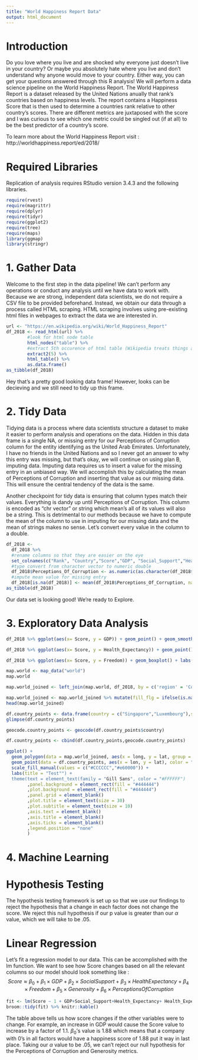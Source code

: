 ---
title: "World Happiness Report Data"
output: html_document
---
# Introduction  

Do you love where you live and are shocked why everyone just doesn't live in your country? Or maybe you absolutely hate where you live and don't understand why anyone would move to your country. Either way, you can get your questions answered through this R analysis! We will perform a data science pipeline on the World Happiness Report.
The World Happiness Report is a dataset released by the United Nations anually that rank's countries based on happiness levels. The report contains a Happiness Score that is then used to determine a countries rank relative to other country's scores. There are different metrics are juxtaposed with the score and I was curious to see which one metric could be singled out (if at all) to be the best predictor of a country's score. 

To learn more about the World Happiness Report visit : http://worldhappiness.report/ed/2018/  

# Required Libraries  
Replication of analysis requires RStudio version 3.4.3 and the following libraries.
```{r setup, include= TRUE, message = FALSE}
require(rvest)
require(magrittr)
require(dplyr)
require(tidyr)
require(ggplot2)
require(tree)
require(maps)
library(ggmap)
library(stringr)
```

# 1. Gather Data
Welcome to the first step in the data pipeline! We can't perform any operations or conduct any analysis until we have data to work with. Because we are strong, independent data scientists, we do not require a CSV file to be provided beforehand. Instead, we obtain our data through a process called HTML scraping. HTML scraping involves using pre-existing html files in webpages to extract the data we are interested in. 

```{r data, include = TRUE, warning = FALSE}
url <- "https://en.wikipedia.org/wiki/World_Happiness_Report"
df_2018 <- read_html(url) %>% 
        #look for html node table
        html_nodes("table") %>% 
        #extract 5th occurence of html table (Wikipedia treats things as tables that shouldn't be tables)
        extract2(5) %>%
        html_table() %>% 
        as.data.frame()
as_tibble(df_2018)
```

Hey that's a pretty good looking data frame! However, looks can be decieving and we still need to tidy up this frame.




# 2. Tidy Data 

Tidying data is a process where data scientists structure a dataset to make it easier to perform analysis and operations on the data. Hidden in this data frame is a single NA, or missing entry for our Perceptions of Corruption column for the entity identifying as the United Arab Emirates. Unfortunately, I have no friends in the United Nations and so I never got an answer to why this entry was missing, but that's okay, we will continue on using plan B, imputing data. Imputing data requires us to insert a value for the missing entry in an unbiased way. We will accomplish this by calculating the mean of Perceptions of Corruption and inserting that value as our missing data. This will ensure the central tendency of the data is the same.

Another checkpoint for tidy data is ensuring that column types match their values. Everything is dandy up until Perceptions of Corruption. This column is encoded as "chr vector" or string which mean's all of its values will also be a string. This is detrimental to our methods because we have to compute the mean of the column to use in imputing for our missing data and the mean of strings makes no sense. Let's convert every value in the column to a double.
```{r tidy, include = TRUE, warning = FALSE}
df_2018 <- 
  df_2018 %>% 
  #rename columns so that they are easier on the eye
  set_colnames(c("Rank", "Country","Score","GDP", "Social_Support","Health_Expectancy","Freedom","Generosity", "Perceptions_Of_Corruption"))
  #type convert from character vector to numeric double
  df_2018$Perceptions_Of_Corruption <- as.numeric(as.character(df_2018$Perceptions_Of_Corruption))
  #impute mean value for missing entry
  df_2018[is.na(df_2018)] <- mean(df_2018$Perceptions_Of_Corruption, na.rm = TRUE)
as_tibble(df_2018)
```  
Our data set is looking good! We're ready to Explore.


# 3. Exploratory Data Analysis    
```{r EDA, include = TRUE, warning = FALSE, message = FALSE}

df_2018 %>% ggplot(aes(x= Score, y = GDP)) + geom_point() + geom_smooth(lm = loess) + labs(title = "Score vs GDP")

df_2018 %>% ggplot(aes(x= Score, y = Health_Expectancy)) + geom_point() + geom_smooth(lm = loess) + labs(title = "Score vs Health Expectancy")

df_2018 %>% ggplot(aes(x= Score, y = Freedom)) + geom_boxplot() + labs(title = "Score vs Freedom")

map.world <- map_data("world")
map.world

map.world_joined <- left_join(map.world, df_2018, by = c('region' = 'Country'))

map.world_joined <- map.world_joined %>% mutate(fill_flg = ifelse(is.na(rank),F,T))
head(map.world_joined)

df.country_points <- data.frame(country = c("Singapore","Luxembourg"),stringsAsFactors = F)
glimpse(df.country_points)

geocode.country_points <- geocode(df.country_points$country)

df.country_points <- cbind(df.country_points,geocode.country_points)

ggplot() +
  geom_polygon(data = map.world_joined, aes(x = long, y = lat, group = group, fill = fill_flg)) +
  geom_point(data = df.country_points, aes(x = lon, y = lat), color = "#e60000") +
  scale_fill_manual(values = c("#CCCCCC","#e60000")) +
  labs(title = "Test"") +
  theme(text = element_text(family = "Gill Sans", color = "#FFFFFF")
        ,panel.background = element_rect(fill = "#444444")
        ,plot.background = element_rect(fill = "#444444")
        ,panel.grid = element_blank()
        ,plot.title = element_text(size = 30)
        ,plot.subtitle = element_text(size = 10)
        ,axis.text = element_blank()
        ,axis.title = element_blank()
        ,axis.ticks = element_blank()
        ,legend.position = "none"
        )

```  

# 4. Machine Learning 


# Hypothesis Testing
The hypothesis testing framework is set up so that we use our findings to reject the hypothesis that a change in each factor does not change the score. We reject this null hypothesis if our p value is greater than our $\alpha$ value, which we will take to be .05.

# Linear Regression
Let's fit a regression model to our data. This can be accomplished with the lm function. We want to see how Score changes based on all the relevant columns so our model should look something like :
$$ Score \approx \beta_0 + \beta_1 \times GDP + \beta_2 \times SocialSupport + \beta_3 \times  HealthExpectancy + \beta_4 \times Freedom + \beta_5 \times Generosity + \beta_6 \times PerceptionsOfCorruption $$

```{r ML, include=TRUE}

fit <- lm(Score ~ 1 + GDP+Social_Support+Health_Expectancy+ Health_Expectancy+Freedom+Generosity+Perceptions_Of_Corruption, data = df_2018)
broom::tidy(fit) %>% knitr::kable() 
```
The table above tells us how score changes if the other variables were to change. For example, an increase in GDP would cause the Score value to increase by a factor of 1.1. $\beta_0$'s value is 1.88 which means that a company with 0's in all factors would have a happiness score of 1.88 put it way in last place. Taking our $\alpha$ value to be .05, we can't reject our null hypothesis for the Perceptions of Corruption and Generosity metrics.

  
